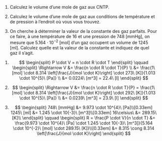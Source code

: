 ::: {.Exercise data-latex=""}

1. Calculez le volume d'une mole de gaz aux CNTP.

\vspace{\stretch{1}}

2. Calculez le volume d'une mole de gaz aux conditions de température et de pression à l'endroit où vous vous trouvez.

\vspace{\stretch{1}}

3. On cherche à déterminer la valeur de la constante des gaz parfaits. Pour ce faire, à une température de 16\celsius\ et une pression de 748 [mmHg], on mesure que $5.164 \cdot 10^{-2}$ [mol] d'un gaz occupent un volume de 1245 [ml]. Calculez quelle est la valeur de la constante et indiquez de quel gaz il s'agit.

\vspace{\stretch{1}}

:::

::: {.Answer data-latex=""}

1. $$
\begin{split}
	P \cdot V = n \cdot R \cdot T
\end{split}
\qquad
\begin{split}
	\Rightarrow V &= \frac{n \cdot R \cdot T}{P} \\
	&= \frac{1\ [mol] \cdot 8.314 \left[\frac{J}{mol \cdot K}\right] \cdot 273\ [K]}{1.013 \cdot 10^{5}\ [Pa]} \\
	&= 0.0224\ [m^3] = 22.4\ [l]
\end{split}
$$

2. $$
\begin{split}
	\Rightarrow V &= \frac{n \cdot R \cdot T}{P}
	= \frac{1\ [mol] \cdot 8.314 \left[\frac{J}{mol \cdot K}\right] \cdot 292\ [K]}{1.013 \cdot 10^{5}\ [Pa]} \\
	&= 0.0239\ [m^3] = 23.9\ [l]
\end{split}
$$

3. $$
\begin{split}
	748\ [mmHg] &= 9.973 \cdot 10^{4}\ [Pa]\\[0.33em]
	1245\ [ml] &= 1.245 \cdot 10{-3}\ [m^3]\\[0.33em]
	16\celsius\ &= 289.15\ [K]\\
\end{split}
\qquad
\begin{split}
	R = \frac{P \cdot V}{n \cdot T} &= \frac{9.973 \cdot 10^{4}\ [Pa] \cdot 1.245 \cdot 10{-3}\ [m^3]}{5.164 \cdot 10^{-2}\ [mol] \cdot 289.15\ [K]}\\[0.33em]
	&= 8.315 \cong 8.314 \left[\frac{J}{mol \cdot K}\right]
\end{split}
$$

:::

